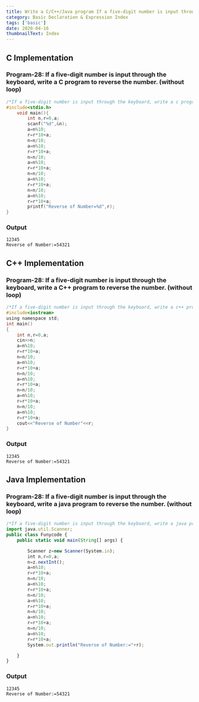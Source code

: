 ```yaml
---
title: Write a C/C++/Java program If a five-digit number is input through the keyboard, write a program to reverse the number. (without loop)
category: Basic Declaration & Expression Index
tags: ['basic']
date: 2020-04-16
thumbnailText: Index
---
```


## C Implementation
### Program-28: If a five-digit number is input through the keyboard, write a C program to reverse the number. (without loop)
```c
/*If a five-digit number is input through the keyboard, write a c program to reverse the number. (without loop)*/
#include<stdio.h>
    void main(){
        int n,r=0,a;
        scanf("%d",&n);
        a=n%10;
        r=r*10+a;
        n=n/10;
        a=n%10;
        r=r*10+a;
        n=n/10;
        a=n%10;
        r=r*10+a;
        n=n/10;
        a=n%10;
        r=r*10+a;
        n=n/10;
        a=n%10;
        r=r*10+a;
        printf("Reverse of Number=%d",r);
}
```
### Output
```
12345
Reverse of Number:=54321
```

## C++ Implementation
### Program-28: If a five-digit number is input through the keyboard, write a C++ program to reverse the number. (without loop)
```c
/*If a five-digit number is input through the keyboard, write a c++ program to reverse the number. (without loop)*/
#include<iostream>
using namespace std;
int main()
{
    int n,r=0,a;
    cin>>n;
    a=n%10;
    r=r*10+a;
    n=n/10;
    a=n%10;
    r=r*10+a;
    n=n/10;
    a=n%10;
    r=r*10+a;
    n=n/10;
    a=n%10;
    r=r*10+a;
    n=n/10;
    a=n%10;
    r=r*10+a;
    cout<<"Reverse of Number"<<r;
}
```
### Output
```
12345
Reverse of Number:=54321
```

## Java Implementation
### Program-28: If a five-digit number is input through the keyboard, write a java program to reverse the number. (without loop)
```js
/*If a five-digit number is input through the keyboard, write a java program to reverse the number. (without loop)*/
import java.util.Scanner;
public class Funycode {
    public static void main(String[] args) {

        Scanner z=new Scanner(System.in);
        int n,r=0,a;
        n=z.nextInt();
        a=n%10;
        r=r*10+a;
        n=n/10;
        a=n%10;
        r=r*10+a;
        n=n/10;
        a=n%10;
        r=r*10+a;
        n=n/10;
        a=n%10;
        r=r*10+a;
        n=n/10;
        a=n%10;
        r=r*10+a;
        System.out.println("Reverse of Number:="+r);

    }
}
```
### Output
```
12345
Reverse of Number:=54321
```
